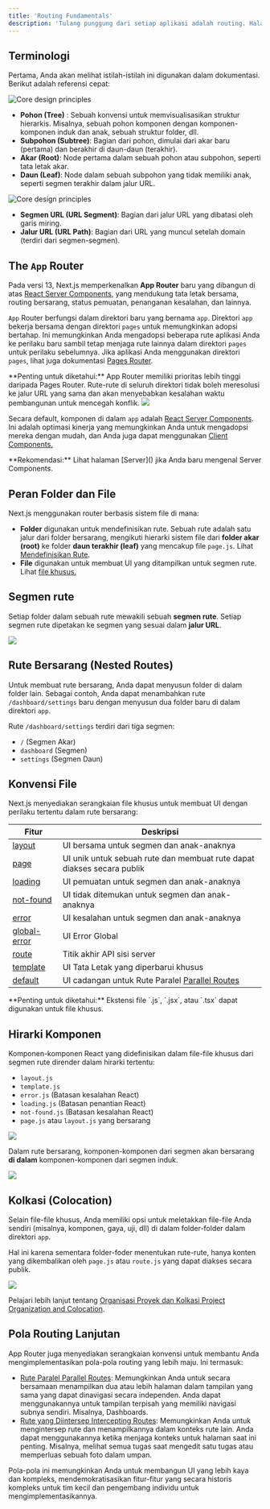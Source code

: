 ```yaml
---
title: 'Routing Fundamentals'
description: 'Tulang punggung dari setiap aplikasi adalah routing. Halaman ini akan memperkenalkan Anda pada konsep-konsep dasar routing untuk web dan bagaimana mengelola routing dalam Next.js.'
---
```


## Terminologi

Pertama, Anda akan melihat istilah-istilah ini digunakan dalam dokumentasi. Berikut adalah referensi cepat:

<Frame>
  <img
    alt='Core design principles'
    src='https://nextjs.org/_next/image?url=%2Fdocs%2Fdark%2Fterminology-component-tree.png&w=1920&q=75&dpl=dpl_6H9thvUasCq9Z5qUADxX2YGgWnFv'
  />
</Frame>

- **Pohon (Tree)** : Sebuah konvensi untuk memvisualisasikan struktur hierarkis. Misalnya, sebuah pohon komponen dengan komponen-komponen induk dan anak, sebuah struktur folder, dll.
- **Subpohon (Subtree)**: Bagian dari pohon, dimulai dari akar baru (pertama) dan berakhir di daun-daun (terakhir).
- **Akar (Root)**: Node pertama dalam sebuah pohon atau subpohon, seperti tata letak akar.
- **Daun (Leaf)**: Node dalam sebuah subpohon yang tidak memiliki anak, seperti segmen terakhir dalam jalur URL.

<Frame>
  <img
    alt='Core design principles'
    src='https://nextjs.org/_next/image?url=%2Fdocs%2Fdark%2Fterminology-url-anatomy.png&w=1920&q=75&dpl=dpl_6H9thvUasCq9Z5qUADxX2YGgWnFv'
  />
</Frame>

- **Segmen URL (URL Segment)**: Bagian dari jalur URL yang dibatasi oleh garis miring.
- **Jalur URL (URL Path)**: Bagian dari URL yang muncul setelah domain (terdiri dari segmen-segmen).

## The `App` Router

Pada versi 13, Next.js memperkenalkan **App Router** baru yang dibangun di atas [React Server Components](), yang mendukung tata letak bersama, routing bersarang, status pemuatan, penanganan kesalahan, dan lainnya.

`App` Router berfungsi dalam direktori baru yang bernama `app`. Direktori `app` bekerja bersama dengan direktori `pages` untuk memungkinkan adopsi bertahap. Ini memungkinkan Anda mengadopsi beberapa rute aplikasi Anda ke perilaku baru sambil tetap menjaga rute lainnya dalam direktori `pages` untuk perilaku sebelumnya. Jika aplikasi Anda menggunakan direktori `pages`, lihat juga dokumentasi [Pages Router]().

<Note>
  **Penting untuk diketahui:** App Router memiliki prioritas lebih tinggi
  daripada Pages Router. Rute-rute di seluruh direktori tidak boleh meresolusi
  ke jalur URL yang sama dan akan menyebabkan kesalahan waktu pembangunan untuk
  mencegah konflik.
</Note>

<Frame>
  <img src='https://nextjs.org/_next/image?url=%2Fdocs%2Fdark%2Fnext-router-directories.png&w=1920&q=75&dpl=dpl_JAMnhWMXXnjUMASoC6DujN1XhoEg' />
</Frame>

Secara default, komponen di dalam `app` adalah [React Server Components](). Ini adalah optimasi kinerja yang memungkinkan Anda untuk mengadopsi mereka dengan mudah, dan Anda juga dapat menggunakan [Client Components.]()

<Note>
  **Rekomendasi:** Lihat halaman [Server]() jika Anda baru mengenal Server
  Components.
</Note>

## Peran Folder dan File

Next.js menggunakan router berbasis sistem file di mana:

- **Folder** digunakan untuk mendefinisikan rute. Sebuah rute adalah satu jalur dari folder bersarang, mengikuti hierarki sistem file dari **folder akar (root)** ke folder **daun terakhir (leaf)** yang mencakup file `page.js`. Lihat [Mendefinisikan Rute]().
- **File** digunakan untuk membuat UI yang ditampilkan untuk segmen rute. Lihat [file khusus.]()

## Segmen rute

Setiap folder dalam sebuah rute mewakili sebuah **segmen rute**. Setiap segmen rute dipetakan ke segmen yang sesuai dalam **jalur URL**.

<Frame>
  <img src='https://nextjs.org/_next/image?url=%2Fdocs%2Fdark%2Froute-segments-to-path-segments.png&w=1920&q=75&dpl=dpl_JAMnhWMXXnjUMASoC6DujN1XhoEg' />
</Frame>

## Rute Bersarang (Nested Routes)

Untuk membuat rute bersarang, Anda dapat menyusun folder di dalam folder lain. Sebagai contoh, Anda dapat menambahkan rute `/dashboard/settings` baru dengan menyusun dua folder baru di dalam direktori `app`.

Rute `/dashboard/settings` terdiri dari tiga segmen:

- `/` (Segmen Akar)
- `dashboard` (Segmen)
- `settings` (Segmen Daun)

## Konvensi File

Next.js menyediakan serangkaian file khusus untuk membuat UI dengan perilaku tertentu dalam rute bersarang:

| Fitur                                                                   | Deskripsi                                                              |
| ----------------------------------------------------------------------- | ---------------------------------------------------------------------- |
| [layout](https://nextjs.org/docs/app/building-your-application/routing) | UI bersama untuk segmen dan anak-anaknya                               |
| [page]()                                                                | UI unik untuk sebuah rute dan membuat rute dapat diakses secara publik |
| [loading]()                                                             | UI pemuatan untuk segmen dan anak-anaknya                              |
| [not-found]()                                                           | UI tidak ditemukan untuk segmen dan anak-anaknya                       |
| [error](g)                                                              | UI kesalahan untuk segmen dan anak-anaknya                             |
| [global-error]()                                                        | UI Error Global                                                        |
| [route]()                                                               | Titik akhir API sisi server                                            |
| [template]()                                                            | UI Tata Letak yang diperbarui khusus                                   |
| [default]()                                                             | UI cadangan untuk Rute Paralel [Parallel Routes]()                     |

<Note>
  **Penting untuk diketahui:** Ekstensi file `.js`, `.jsx`, atau `.tsx` dapat
  digunakan untuk file khusus.
</Note>

## Hirarki Komponen

Komponen-komponen React yang didefinisikan dalam file-file khusus dari segmen rute dirender dalam hirarki tertentu:

- `layout.js`
- `template.js`
- `error.js` (Batasan kesalahan React)
- `loading.js` (Batasan penantian React)
- `not-found.js` (Batasan kesalahan React)
- `page.js` atau `layout.js` yang bersarang

<Frame>
  <img src='https://nextjs.org/_next/image?url=%2Fdocs%2Fdark%2Ffile-conventions-component-hierarchy.png&w=1920&q=75&dpl=dpl_6H9thvUasCq9Z5qUADxX2YGgWnFv' />
</Frame>

Dalam rute bersarang, komponen-komponen dari segmen akan bersarang **di dalam** komponen-komponen dari segmen induk.

<Frame>
  <img src='https://nextjs.org/_next/image?url=%2Fdocs%2Fdark%2Fnested-file-conventions-component-hierarchy.png&w=1920&q=75&dpl=dpl_JAMnhWMXXnjUMASoC6DujN1XhoEg' />
</Frame>

## Kolkasi (Colocation)

Selain file-file khusus, Anda memiliki opsi untuk meletakkan file-file Anda sendiri (misalnya, komponen, gaya, uji, dll) di dalam folder-folder dalam direktori `app`.

Hal ini karena sementara folder-foder menentukan rute-rute, hanya konten yang dikembalikan oleh `page.js` atau `route.js` yang dapat diakses secara publik.

<Frame>
  <img src='https://nextjs.org/_next/image?url=%2Fdocs%2Fdark%2Fproject-organization-colocation.png&w=1920&q=75&dpl=dpl_6H9thvUasCq9Z5qUADxX2YGgWnFv' />
</Frame>

Pelajari lebih lanjut tentang [Organisasi Proyek dan Kolkasi Project Organization and Colocation]().

## Pola Routing Lanjutan

App Router juga menyediakan serangkaian konvensi untuk membantu Anda mengimplementasikan pola-pola routing yang lebih maju. Ini termasuk:

- [Rute Paralel Parallel Routes](): Memungkinkan Anda untuk secara bersamaan menampilkan dua atau lebih halaman dalam tampilan yang sama yang dapat dinavigasi secara independen. Anda dapat menggunakannya untuk tampilan terpisah yang memiliki navigasi subnya sendiri. Misalnya, Dashboards.
- [Rute yang Diintersep Intercepting Routes](): Memungkinkan Anda untuk mengintersep rute dan menampilkannya dalam konteks rute lain. Anda dapat menggunakannya ketika menjaga konteks untuk halaman saat ini penting. Misalnya, melihat semua tugas saat mengedit satu tugas atau memperluas sebuah foto dalam umpan.

Pola-pola ini memungkinkan Anda untuk membangun UI yang lebih kaya dan kompleks, mendemokratisasikan fitur-fitur yang secara historis kompleks untuk tim kecil dan pengembang individu untuk mengimplementasikannya.
